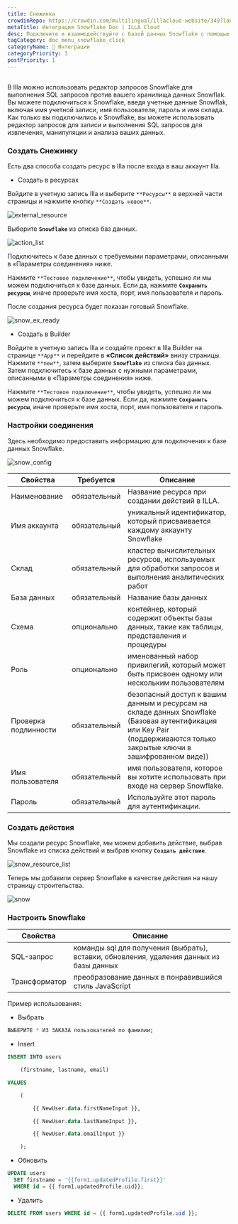 ```yaml
---
title: Снежинка
crowdinRepo: https://crowdin.com/multilingual/illacloud-website/349?languages=ru&filter=basic&value=0
metaTitle: Интеграция Snowflake Doc | ILLA Cloud
desc: Подключите и взаимодействуйте с базой данных Snowflake с помощью облака ILLA. Создание приложений, которые могут запрашивать, обрабатывать и визуализировать данные. Автоматизация и оптимизация рабочих процессов данных.
tagCategory: doc_menu_snowflake_click
categoryName: 🔨 Интеграции
categoryPriority: 3
postPriority: 1
---
```


## <h2 hidden>Что такое Snowflake?</h2>

В Illa можно использовать редактор запросов Snowflake для выполнения SQL запросов против вашего хранилища данных Snowflak. Вы можете подключиться к Snowflake, введя учетные данные Snowflak, включая имя учетной записи, имя пользователя, пароль и имя склада. Как только вы подключились к Snowflake, вы можете использовать редактор запросов для записи и выполнения SQL запросов для извлечения, манипуляции и анализа ваших данных.

### Создать Снежинку

Есть два способа создать ресурс в Illa после входа в ваш аккаунт Illa.

-   Создать в ресурсах

Войдите в учетную запись Illa и выберите `**Ресурсы**` в верхней части страницы и нажмите кнопку `**Создать новое**`.

![external_resource](https://cdn.illacloud.com/official-website/img/docs/external_resource.png)

Выберите **`Snowflake`** из списка баз данных.

![action_list](https://cdn.illacloud.com/official-website/img/docs/action_list.png)

Подключитесь к базе данных с требуемыми параметрами, описанными в «Параметры соединения» ниже.

Нажмите `**Тестовое подключение**`, чтобы увидеть, успешно ли мы можем подключиться к базе данных. Если да, нажмите **`Сохранить ресурсы`**, иначе проверьте имя хоста, порт, имя пользователя и пароль.

После создания ресурса будет показан готовый Snowflake.

![snow_ex_ready](https://cdn.illacloud.com/official-website/img/docs/snow_ex_Ready.png)

-   Создать в Builder

Войдите в учетную запись Illa и создайте проект в Illa Builder на странице `**App**` и перейдите в **«Список действий»** внизу страницы. Нажмите `**new**`, затем выберите **`Snowflake`** из списка баз данных. Затем подключитесь к базе данных с нужными параметрами, описанными в «Параметры соединения» ниже.

Нажмите `**Тестовое подключение**`, чтобы увидеть, успешно ли мы можем подключиться к базе данных. Если да, нажмите **`Сохранить ресурсы`**, иначе проверьте имя хоста, порт, имя пользователя и пароль.

### Настройки соединения

Здесь необходимо предоставить информацию для подключения к базе данных Snowflake.

![snow_config](https://cdn.illacloud.com/official-website/img/docs/snow_config.png)

| Свойства               | Требуется    | Описание                                                                                                                                                                 |
| ---------------------- | ------------ | ------------------------------------------------------------------------------------------------------------------------------------------------------------------------ |
| Наименование           | обязательный | Название ресурса при создании действий в ILLA.                                                                                                                           |
| Имя аккаунта           | обязательный | уникальный идентификатор, который присваивается каждому аккаунту Snowflake                                                                                               |
| Склад                  | обязательный | кластер вычислительных ресурсов, используемых для обработки запросов и выполнения аналитических работ                                                                    |
| База данных            | обязательный | Название базы данных                                                                                                                                                     |
| Схема                  | опционально  | контейнер, который содержит объекты базы данных, такие как таблицы, представления и процедуры                                                                            |
| Роль                   | опционально  | именованный набор привилегий, который может быть присвоен одному или нескольким пользователям                                                                            |
| Проверка подлинности   | обязательный | безопасный доступ к вашим данным и ресурсам на складе данных Snowflake (Базовая аутентификация или Key Pair (поддерживаются только закрытые ключи в зашифрованном виде)) |
| Имя пользователя       | обязательный | имя пользователя, которое вы хотите использовать при входе на сервер Snowflake.                                                                                          |
| Пароль                 | обязательный | Используйте этот пароль для аутентификации.                                                                                                                              |

### Создать действия

Мы создали ресурс Snowflake, мы можем добавить действие, выбрав Snowflake из списка действий и выбрав кнопку **`Создать действие`**.

![snow_resource_list](https://cdn.illacloud.com/official-website/img/docs/snow_resource_list.png)

Теперь мы добавили сервер Snowflake в качестве действия на нашу страницу строительства.

![snow](https://cdn.illacloud.com/official-website/img/docs/snow.png)

### Настроить Snowflake

| Свойства      | Описание                                                                                 |
| ------------- | ---------------------------------------------------------------------------------------- |
| SQL-запрос    | команды sql для получения (выбрать), вставки, обновления, удаления данных из базы данных |
| Трансформатор | преобразование данных в понравившийся стиль JavaScript                                   |

Пример использования:

-   Выбрать

```sql
ВЫБЕРИТЕ * ИЗ ЗАКАЗА пользователей по фамилии;
```

-   Insert

```sql
INSERT INTO users

	(firstname, lastname, email)

VALUES

	(

		{{ NewUser.data.firstNameInput }},

		{{ NewUser.data.lastNameInput }},

		{{ NewUser.data.emailInput }}

	);
```

-   Обновить

```sql
UPDATE users
  SET firstname = '{{form1.updatedProfile.first}}'
  WHERE id = {{ form1.updatedProfile.uid}};
```

-   Удалить

```sql
DELETE FROM users WHERE id = {{ form1.updatedProfile.uid }};
```

